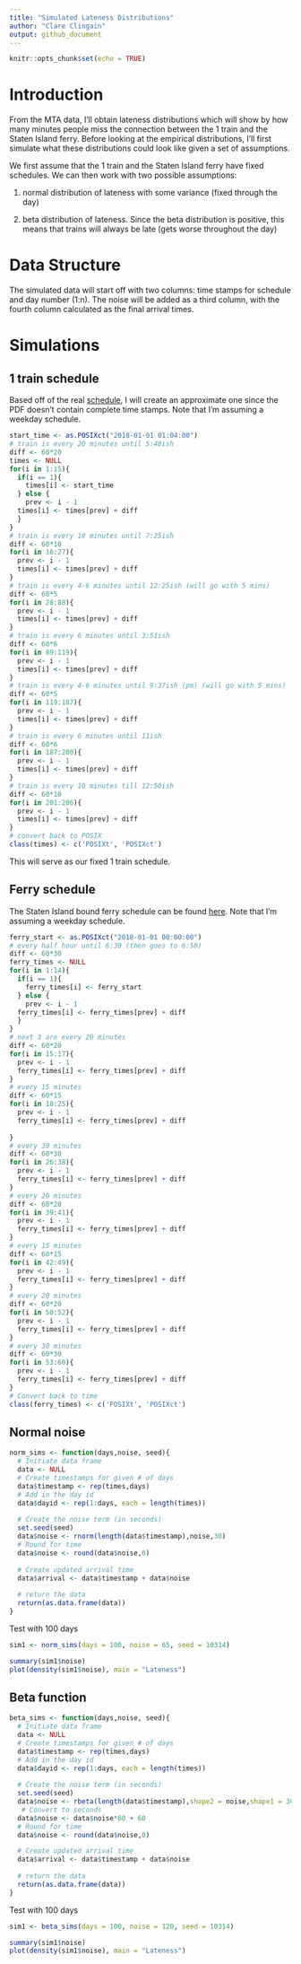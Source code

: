 ```yaml
---
title: "Simulated Lateness Distributions"
author: "Clare Clingain"
output: github_document
---
```


```r
knitr::opts_chunk$set(echo = TRUE)
```

# Introduction

From the MTA data, I'll obtain lateness distributions which will show by how many minutes people miss the connection between the 1 train and the Staten Island ferry. Before looking at the empirical distributions, I'll first simulate what these distributions could look like given a set of assumptions. 

We first assume that the 1 train and the Staten Island ferry have fixed schedules. We can then work with two possible assumptions:

1) normal distribution of lateness with some variance (fixed through the day)

2) beta distribution of lateness. Since the beta distribution is positive, this means that trains will always be late (gets worse throughout the day)

# Data Structure

The simulated data will start off with two columns: time stamps for schedule and day number (1:n). The noise will be added as a third column, with the fourth column calculated as the final arrival times. 

# Simulations

## 1 train schedule

Based off of the real [schedule](http://web.mta.info/nyct/service/pdf/t1cur.pdf), I will create an approximate one since the PDF doesn't contain complete time stamps. Note that I'm assuming a weekday schedule.

```r
start_time <- as.POSIXct("2018-01-01 01:04:00")
# train is every 20 minutes until 5:40ish
diff <- 60*20
times <- NULL
for(i in 1:15){
  if(i == 1){
    times[i] <- start_time
  } else {
    prev <- i - 1
  times[i] <- times[prev] + diff
  }
}
# train is every 10 minutes until 7:25ish
diff <- 60*10
for(i in 16:27){
  prev <- i - 1
  times[i] <- times[prev] + diff
}
# train is every 4-6 minutes until 12:25ish (will go with 5 mins)
diff <- 60*5
for(i in 28:88){
  prev <- i - 1
  times[i] <- times[prev] + diff
}
# train is every 6 minutes until 3:51ish
diff <- 60*6
for(i in 89:119){
  prev <- i - 1
  times[i] <- times[prev] + diff
}
# train is every 4-6 minutes until 9:37ish (pm) (will go with 5 mins)
diff <- 60*5
for(i in 119:187){
  prev <- i - 1
  times[i] <- times[prev] + diff
}
# train is every 6 minutes until 11ish
diff <- 60*6
for(i in 187:200){
  prev <- i - 1
  times[i] <- times[prev] + diff
}
# train is every 10 minutes till 12:50ish
diff <- 60*10
for(i in 201:206){
  prev <- i - 1
  times[i] <- times[prev] + diff
}
# convert back to POSIX
class(times) <- c('POSIXt', 'POSIXct')
```

This will serve as our fixed 1 train schedule.

## Ferry schedule

The Staten Island bound ferry schedule can be found [here](https://www.siferry.com/schedules.html). Note that I'm assuming a weekday schedule.

```r
ferry_start <- as.POSIXct("2018-01-01 00:00:00")
# every half hour until 6:30 (then goes to 6:50)
diff <- 60*30
ferry_times <- NULL
for(i in 1:14){
  if(i == 1){
    ferry_times[i] <- ferry_start
  } else {
    prev <- i - 1
  ferry_times[i] <- ferry_times[prev] + diff
  }
}
# next 3 are every 20 minutes
diff <- 60*20
for(i in 15:17){
  prev <- i - 1
  ferry_times[i] <- ferry_times[prev] + diff
}
# every 15 minutes
diff <- 60*15
for(i in 18:25){
  prev <- i - 1
  ferry_times[i] <- ferry_times[prev] + diff
    
}
# every 30 minutes
diff <- 60*30
for(i in 26:38){
  prev <- i - 1
  ferry_times[i] <- ferry_times[prev] + diff
}
# every 20 minutes
diff <- 60*20
for(i in 39:41){
  prev <- i - 1
  ferry_times[i] <- ferry_times[prev] + diff
}
# every 15 minutes
diff <- 60*15
for(i in 42:49){
  prev <- i - 1
  ferry_times[i] <- ferry_times[prev] + diff
}
# every 20 minutes
diff <- 60*20
for(i in 50:52){
  prev <- i - 1
  ferry_times[i] <- ferry_times[prev] + diff
}
# every 30 minutes
diff <- 60*30
for(i in 53:60){
  prev <- i - 1
  ferry_times[i] <- ferry_times[prev] + diff
}
# Convert back to time
class(ferry_times) <- c('POSIXt', 'POSIXct')
```

## Normal noise

```r
norm_sims <- function(days,noise, seed){
  # Initiate data frame
  data <- NULL
  # Create timestamps for given # of days
  data$timestamp <- rep(times,days)
  # Add in the day id
  data$dayid <- rep(1:days, each = length(times))
  
  # Create the noise term (in seconds)
  set.seed(seed)
  data$noise <- rnorm(length(data$timestamp),noise,30)
  # Round for time 
  data$noise <- round(data$noise,0)
  
  # Create updated arrival time
  data$arrival <- data$timestamp + data$noise
  
  # return the data
  return(as.data.frame(data))
}
```

Test with 100 days

```r
sim1 <- norm_sims(days = 100, noise = 65, seed = 10314)

summary(sim1$noise)
plot(density(sim1$noise), main = "Lateness")
```

## Beta function

```r
beta_sims <- function(days,noise, seed){
  # Initiate data frame
  data <- NULL
  # Create timestamps for given # of days
  data$timestamp <- rep(times,days)
  # Add in the day id
  data$dayid <- rep(1:days, each = length(times))
  
  # Create the noise term (in seconds)
  set.seed(seed)
  data$noise <- rbeta(length(data$timestamp),shape2 = noise,shape1 = 30)
   # Convert to seconds
  data$noise <- data$noise*60 + 60
  # Round for time 
  data$noise <- round(data$noise,0)

  # Create updated arrival time
  data$arrival <- data$timestamp + data$noise
  
  # return the data
  return(as.data.frame(data))
}
```

Test with 100 days

```r
sim1 <- beta_sims(days = 100, noise = 120, seed = 10314)

summary(sim1$noise)
plot(density(sim1$noise), main = "Lateness")
```


